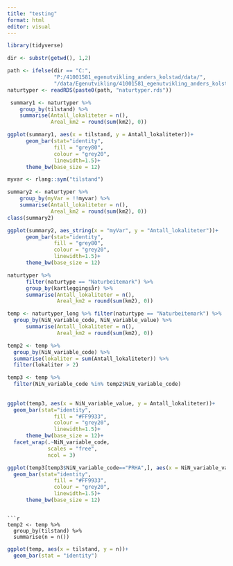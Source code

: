 ```yaml
---
title: "testing"
format: html
editor: visual
---
```


```r
library(tidyverse)
```


```r
dir <- substr(getwd(), 1,2)

path <- ifelse(dir == "C:", 
               "P:/41001581_egenutvikling_anders_kolstad/data/",
               "/data/Egenutvikling/41001581_egenutvikling_anders_kolstad/data/")
naturtyper <- readRDS(paste0(path, "naturtyper.rds"))
```

```r
 summary1 <- naturtyper %>%
    group_by(tilstand) %>%
    summarise(Antall_lokaliteter = n(),
              Areal_km2 = round(sum(km2), 0))
```

```r
ggplot(summary1, aes(x = tilstand, y = Antall_lokaliteter))+
      geom_bar(stat="identity",
               fill = "grey80",
               colour = "grey20",
               linewidth=1.5)+
      theme_bw(base_size = 12)
```


```r
myvar <- rlang::sym("tilstand")

summary2 <- naturtyper %>%
    group_by(myVar = !!myvar) %>%
    summarise(Antall_lokaliteter = n(),
              Areal_km2 = round(sum(km2), 0))
class(summary2)
```

```r
ggplot(summary2, aes_string(x = "myVar", y = "Antall_lokaliteter"))+
      geom_bar(stat="identity",
               fill = "grey80",
               colour = "grey20",
               linewidth=1.5)+
      theme_bw(base_size = 12)
```

```r
naturtyper %>%
      filter(naturtype == "Naturbeitemark") %>%
      group_by(kartleggingsår) %>%
      summarise(Antall_lokaliteter = n(),
                Areal_km2 = round(sum(km2), 0)) 
```

```r
temp <- naturtyper_long %>% filter(naturtype == "Naturbeitemark") %>%
  group_by(NiN_variable_code, NiN_variable_value) %>%
      summarise(Antall_lokaliteter = n(),
                Areal_km2 = round(sum(km2), 0))

temp2 <- temp %>%
  group_by(NiN_variable_code) %>%
  summarise(lokaliter = sum(Antall_lokaliteter)) %>%
  filter(lokaliter > 2)

temp3 <- temp %>%
  filter(NiN_variable_code %in% temp2$NiN_variable_code)
  
  
ggplot(temp3, aes(x = NiN_variable_value, y = Antall_lokaliteter))+
  geom_bar(stat="identity",
               fill = "#FF9933",
               colour = "grey20",
               linewidth=1.5)+
      theme_bw(base_size = 12)+
  facet_wrap(.~NiN_variable_code,
             scales = "free",
             ncol = 3)
```


```r
ggplot(temp3[temp3$NiN_variable_code=="PRHA",], aes(x = NiN_variable_value, y = Antall_lokaliteter))+
  geom_bar(stat="identity",
               fill = "#FF9933",
               colour = "grey20",
               linewidth=1.5)+
      theme_bw(base_size = 12)
```
```

```r
temp2 <- temp %>%
  group_by(tilstand) %>%
  summarise(n = n())
```

```r
ggplot(temp, aes(x = tilstand, y = n))+
  geom_bar(stat = "identity")
```






























